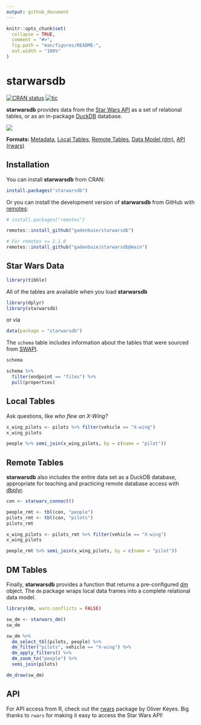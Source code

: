 ```yaml
---
output: github_document
---
```


<!-- README.md is generated from README.Rmd. Please edit that file -->

```r
knitr::opts_chunk$set(
  collapse = TRUE,
  comment = "#>",
  fig.path = "man/figures/README-",
  out.width = "100%"
)
```

[swapi]: https://swapi.dev
[rwars]: https://github.com/Ironholds/rwars
[dbplyr]: https://dbplyr.tidyverse.org/
[dm]: https://krlmlr.github.io/dm/
[duckdb]: https://duckdb.org

# starwarsdb

<!-- badges: start -->
[![CRAN status](https://www.r-pkg.org/badges/version/starwarsdb)](https://CRAN.R-project.org/package=starwarsdb)
[![tic](https://github.com/gadenbuie/starwarsdb/workflows/tic/badge.svg)](https://github.com/gadenbuie/starwarsdb/actions)
<!-- badges: end -->

**starwarsdb** provides data from the [Star Wars API][swapi] as a set of relational tables, or as an in-package [DuckDB] database.

![](`r knitr::fig_chunk("starwars-data-model", "png")`)

**Formats:** 
[Metadata](#star-wars-data),
[Local Tables](#local-tables),
[Remote Tables](#remote-tables),
[Data Model (dm)](#dm-tables),
[API (rwars)](#api)

## Installation

You can install **starwarsdb** from CRAN:

``` r
install.packages("starwarsdb")
```

Or you can install the development version of **starwarsdb** from GitHub with [remotes](https://remotes.r-lib.org):

``` r
# install.packages("remotes")

remotes::install_github("gadenbuie/starwarsdb")

# For remotes <= 2.1.0
remotes::install_github("gadenbuie/starwarsdb@main")
```

## Star Wars Data

```r
library(tibble)
```

All of the tables are available when you load **starwarsdb**

```r
library(dplyr)
library(starwarsdb)
```

or via

```r
data(package = "starwarsdb")
```

The `schema` table includes information about the tables that were sourced from [SWAPI].

```r
schema
```

```r
schema %>% 
  filter(endpoint == "films") %>% 
  pull(properties)
```

## Local Tables

Ask questions, like _who flew an X-Wing?_

```r
x_wing_pilots <- pilots %>% filter(vehicle == "X-wing")
x_wing_pilots

people %>% semi_join(x_wing_pilots, by = c(name = "pilot"))
```

## Remote Tables

**starwarsdb** also includes the entire data set as a DuckDB database,
appropriate for teaching and practicing remote database access with [dbplyr].

```r
con <- starwars_connect()

people_rmt <- tbl(con, "people")
pilots_rmt <- tbl(con, "pilots")
pilots_rmt

x_wing_pilots <- pilots_rmt %>% filter(vehicle == "X-wing")
x_wing_pilots

people_rmt %>% semi_join(x_wing_pilots, by = c(name = "pilot"))
```

## DM Tables

Finally, **starwarsdb** provides a function that returns a pre-configured [dm] object.
The `dm` package wraps local data frames into a complete relational data model.

```r
library(dm, warn.conflicts = FALSE)

sw_dm <- starwars_dm()
sw_dm

sw_dm %>%
  dm_select_tbl(pilots, people) %>%
  dm_filter("pilots", vehicle == "X-wing") %>%
  dm_apply_filters() %>%
  dm_zoom_to("people") %>%
  semi_join(pilots)
```

```r
dm_draw(sw_dm)
```

## API

For API access from R, check out the [rwars] package by Oliver Keyes.
Big thanks to `rwars` for making it easy to access the Star Wars API!
